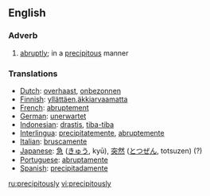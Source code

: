==English==

===Adverb===
{{en-adv}}

# [[abruptly]]; in a [[precipitous]] manner

===Translations===
*[[Dutch]]: [[overhaast]], [[onbezonnen]]
*[[Finnish]]: [[yllättäen]],[[äkkiarvaamatta]]
*[[French]]: [[abruptement]]
*[[German]]: [[unerwartet]]
*[[Indonesian]]: [[drastis]], [[tiba-tiba]]
*[[Interlingua]]: [[precipitatemente]], [[abruptemente]]
*[[Italian]]: [[bruscamente]]
*[[Japanese]]: [[急]] ([[きゅう]], kyū), [[突然]] ([[とつぜん]], totsuzen) (?)
*[[Portuguese]]: [[abruptamente]]
*[[Spanish]]: [[precipitadamente]]

[[ru:precipitously]]
[[vi:precipitously]]